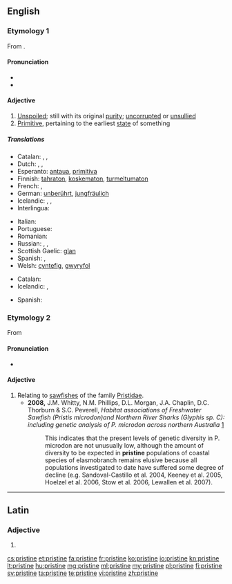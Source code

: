 ==English==

===Etymology 1===
From {{etyl|frm|en}} {{term|pristin|lang=frm}}.

====Pronunciation====
* {{audio|en-us-pristine.ogg|Audio (US)}}
* {{rhymes|iːn}}

====Adjective====
{{en-adj}}

# [[unspoiled|Unspoiled]]; still with its original [[purity]]; [[uncorrupted]] or [[unsullied]]
# [[primitive|Primitive]], pertaining to the earliest [[state]] of something

=====Translations=====
{{trans-top|unspoiled}}
* Catalan: {{t-|ca|primitiu}}, {{t+|ca|primer}}, {{t-|ca|pristí}}
* Dutch: {{t+|nl|ongerept}}, {{t+|nl|oorspronkelijk}}, {{t-|nl|onaangeroerd}}
* Esperanto: [[antaua]], [[primitiva]]
* Finnish: [[tahraton]], [[koskematon]], [[turmeltumaton]]
* French: {{t+|fr|virginal}}, {{t+|fr|antique}}
* German: [[unberührt]], [[jungfräulich]]
* Icelandic: {{t-|is|óspilltur|m}},  {{t-|is|ósnortinn|m}},  {{t-|is|óskemmdur|m}}
* Interlingua: {{t-|ia|pristine}}
{{trans-mid}}
* Italian: {{t+|it|incontaminato}}
* Portuguese: {{t+|pt|virgem}}
* Romanian: {{t-|ro|virgin}}
* Russian: {{t+|ru|чистый|m|alt=чи́стый|tr=čístyj}}, {{t+|ru|нетронутый|m|alt=нетро́нутый|tr=netrónutyj}}, {{t-|ru|неиспорченный|m|alt=неиспо́рченный|tr=neispórchennyj}}
* Scottish Gaelic: [[glan#Scottish Gaelic|glan]]
* Spanish: {{t+|es|virgen}}, {{t+|es|prístino}} {{qualifier|deprecated by the RAE}}
* Welsh: [[cyntefig]], [[gwyryfol]]
{{trans-bottom}}

{{trans-top|pertaining to the earliest state of something}}
* Catalan: {{t-|ca|pristí}}
* Icelandic: {{t+|is|upprunalegur|m}},  {{t+|is|upphaflegur|m}}
{{trans-mid}}
* Spanish: {{t+|es|prístino}}
{{trans-bottom}}

===Etymology 2===
From {{etyl|grc|en}} {{term|πρίστης||a saw, one that saws|tr=pristēs|lang=grc|sc=polytonic}}

====Pronunciation====
* {{rhymes|aɪn}}

====Adjective====
{{en-adj}}

# Relating to [[sawfish]]es of the family [[Pristidae]].
#* '''2008,''' J.M. Whitty, N.M. Phillips, D.L. Morgan, J.A. Chaplin, D.C. Thorburn & S.C. Peverell, ''Habitat associations of Freshwater Sawfish (Pristis microdon)and Northern River Sharks (Glyphis sp. C): including genetic analysis of P. microdon across northern Australia'' [http://www.environment.gov.au/coasts/publications/pubs/freshwater-sawfish-northern-river-shark.pdf]
#*: This indicates that the present levels of genetic diversity in P. microdon are not unusually low, although the amount of diversity to be expected in '''pristine''' populations of coastal species of elasmobranch remains elusive because all populations investigated to date have suffered some degree of decline (e.g. Sandoval-Castillo et al. 2004, Keeney et al. 2005, Hoelzel et al. 2006, Stow et al. 2006, Lewallen et al. 2007).

----

==Latin==

===Adjective===
{{la-adj-form|pristine}}

# {{inflection of|pristinus|pristinus|voc|m|s|lang=la}}

[[cs:pristine]]
[[et:pristine]]
[[fa:pristine]]
[[fr:pristine]]
[[ko:pristine]]
[[io:pristine]]
[[kn:pristine]]
[[lt:pristine]]
[[hu:pristine]]
[[mg:pristine]]
[[ml:pristine]]
[[my:pristine]]
[[pl:pristine]]
[[fi:pristine]]
[[sv:pristine]]
[[ta:pristine]]
[[te:pristine]]
[[vi:pristine]]
[[zh:pristine]]
